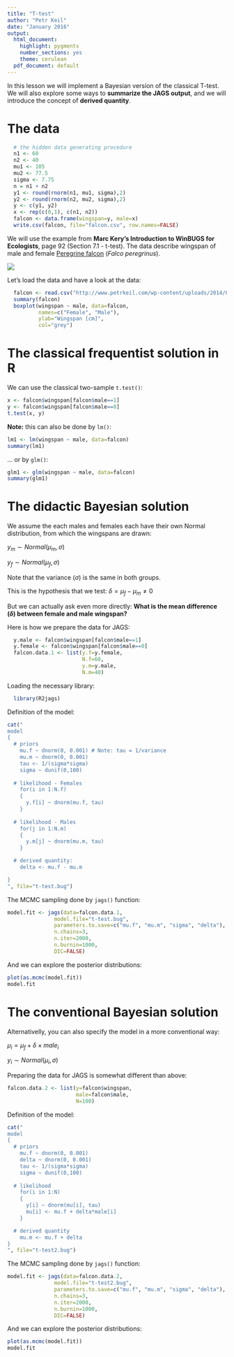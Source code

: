 ```yaml
---
title: "T-test"
author: "Petr Keil"
date: "January 2016"
output:
  html_document:
    highlight: pygments
    number_sections: yes
    theme: cerulean
  pdf_document: default
---
```


In this lesson we will implement a Bayesian version of the classical T-test. We will also explore some ways to **summarize the JAGS output**, and we will introduce the concept of **derived quantity**.

# The data

```r
  # the hidden data generating procedure
  n1 <- 60
  n2 <- 40
  mu1 <- 105
  mu2 <- 77.5
  sigma <- 7.75
  n = n1 + n2
  y1 <- round(rnorm(n1, mu1, sigma),2)
  y2 <- round(rnorm(n2, mu2, sigma),2)
  y <- c(y1, y2)
  x <- rep(c(0,1), c(n1, n2))
  falcon <- data.frame(wingspan=y, male=x)
  write.csv(falcon, file="falcon.csv", row.names=FALSE)
```

We will use the example from **Marc Kery's Introduction to WinBUGS for Ecologists**, page 92 (Section 7.1 - t-test). The data describe wingspan of male and female [Peregrine falcon](https://en.wikipedia.org/wiki/Peregrine_falcon) (*Falco peregrinus*).

![](figure/falcon.png)

Let's load the data and have a look at the data:

```r
  falcon <- read.csv("http://www.petrkeil.com/wp-content/uploads/2014/02/falcon.csv")
  summary(falcon)
  boxplot(wingspan ~ male, data=falcon, 
          names=c("Female", "Male"),
          ylab="Wingspan [cm]",
          col="grey")
```


# The classical frequentist solution in R

We can use the classical two-sample ```t.test()```: 
```r
x <- falcon$wingspan[falcon$male==1]
y <- falcon$wingspan[falcon$male==0]
t.test(x, y)
```

**Note:** this can also be done by ```lm()```:
```r
lm1 <- lm(wingspan ~ male, data=falcon)
summary(lm1)
```

... or by ```glm()```:
```r
glm1 <- glm(wingspan ~ male, data=falcon)
summary(glm1)
```


# The didactic Bayesian solution

We assume the each males and females each have their own Normal distribution, from which the wingspans are drawn:

$y_m \sim Normal(\mu_m, \sigma)$

$y_f \sim Normal(\mu_f, \sigma)$

Note that the variance ($\sigma$) is the same in both groups.

This is the hypothesis that we test:
$\delta = \mu_f - \mu_m \neq 0$

But we can actually ask even more directly: **What is the mean difference ($\delta$) between female and male wingspan?**

Here is how we prepare the data for JAGS:
```r
  y.male <- falcon$wingspan[falcon$male==1]
  y.female <- falcon$wingspan[falcon$male==0]
  falcon.data.1 <- list(y.f=y.female,
                        N.f=60,
                        y.m=y.male,
                        N.m=40)
```

Loading the necessary library:
```r
  library(R2jags)
```

Definition of the model:
```r
cat("
model
{
  # priors
    mu.f ~ dnorm(0, 0.001) # Note: tau = 1/variance
    mu.m ~ dnorm(0, 0.001)
    tau <- 1/(sigma*sigma)
    sigma ~ dunif(0,100)
  
  # likelihood - Females
    for(i in 1:N.f)
    {
      y.f[i] ~ dnorm(mu.f, tau)
    }
  
  # likelihood - Males
    for(j in 1:N.m)
    {
      y.m[j] ~ dnorm(mu.m, tau)
    }

  # derived quantity:
    delta <- mu.f - mu.m

}    
", file="t-test.bug")

```

The MCMC sampling done by ```jags()``` function:
```r
model.fit <- jags(data=falcon.data.1, 
               model.file="t-test.bug",
               parameters.to.save=c("mu.f", "mu.m", "sigma", "delta"),
               n.chains=3,
               n.iter=2000,
               n.burnin=1000,
               DIC=FALSE)
```

And we can explore the posterior distributions:

```r
plot(as.mcmc(model.fit))
model.fit
```


# The conventional Bayesian solution

Alternativelly, you can also specify the model in a more conventional way:

$\mu_i = \mu_f + \delta \times male_i$

$y_i \sim Normal(\mu_i, \sigma)$

Preparing the data for JAGS is somewhat different than above:
```r
falcon.data.2 <- list(y=falcon$wingspan,
                      male=falcon$male,
                      N=100)

```

Definition of the model:
```r
cat("
model
{
  # priors
    mu.f ~ dnorm(0, 0.001)
    delta ~ dnorm(0, 0.001)
    tau <- 1/(sigma*sigma)
    sigma ~ dunif(0,100)
    
  # likelihood
    for(i in 1:N)
    {
      y[i] ~ dnorm(mu[i], tau)
      mu[i] <- mu.f + delta*male[i]
    }

  # derived quantity
    mu.m <- mu.f + delta
}    
", file="t-test2.bug")

```

The MCMC sampling done by ```jags()``` function:
```r
model.fit <- jags(data=falcon.data.2, 
               model.file="t-test2.bug",
               parameters.to.save=c("mu.f", "mu.m", "sigma", "delta"),
               n.chains=3,
               n.iter=2000,
               n.burnin=1000,
               DIC=FALSE)
```

And we can explore the posterior distributions:

```r
plot(as.mcmc(model.fit))
model.fit
```














